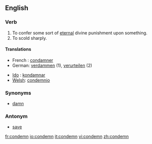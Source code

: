 ==English==

===Verb===
{{en-verb}}

# To confer some sort of [[eternal]] divine punishment upon something.
# To scold sharply.

====Translations====
{{top}}
* French : [[condamner]]
*German: [[verdammen]] (1), [[verurteilen]] (2)
{{mid}}
* [[Ido]] : [[kondamnar]]
* [[Welsh]]: [[condemnio]]
{{bottom}}

===Synonyms===
*[[damn]]

===Antonym===
*[[save]]

[[fr:condemn]]
[[io:condemn]]
[[it:condemn]]
[[vi:condemn]]
[[zh:condemn]]